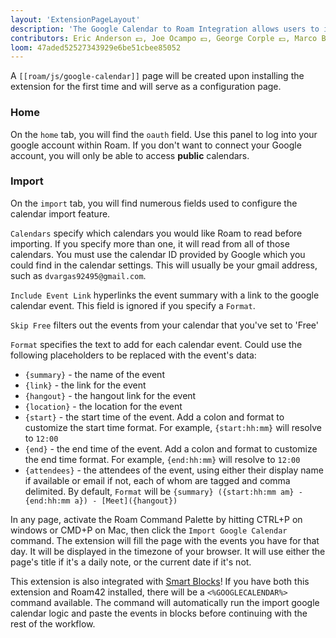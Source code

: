 ```yaml
---
layout: 'ExtensionPageLayout'
description: 'The Google Calendar to Roam Integration allows users to import the list of events on a given day into their daily notes page.'
contributors: Eric Anderson 💵, Joe Ocampo 💵, George Corple 💵, Marco Brambilla 💵💻, David Schulman 💵
loom: 47aded52527343929e6be51cbee85052
---
```


A `[[roam/js/google-calendar]]` page will be created upon installing the extension for the first time and will serve as a configuration page. 

### Home

On the `home` tab, you will find the `oauth` field. Use this panel to log into your google account within Roam. If you don't want to connect your Google account, you will only be able to access **public** calendars.

### Import

On the `import` tab, you will find numerous fields used to configure the calendar import feature.

`Calendars` specify which calendars you would like Roam to read before importing. If you specify more than one, it will read from all of those calendars. You must use the calendar ID provided by Google which you could find in the calendar settings. This will usually be your gmail address, such as `dvargas92495@gmail.com`.

`Include Event Link` hyperlinks the event summary with a link to the google calendar event. This field is ignored if you specify a `Format`.

`Skip Free` filters out the events from your calendar that you've set to 'Free'

`Format` specifies the text to add for each calendar event. Could use the following placeholders to be replaced with the event's data:
- `{summary}` - the name of the event 
- `{link}` - the link for the event
- `{hangout}` - the hangout link for the event
- `{location}` - the location for the event
- `{start}` - the start time of the event. Add a colon and format to customize the start time format. For example, `{start:hh:mm}` will resolve to `12:00`
- `{end}` - the end time of the event. Add a colon and format to customize the end time format. For example, `{end:hh:mm}` will resolve to `12:00`
- `{attendees}` - the attendees of the event, using either their display name if available or email if not, each of whom are tagged and comma delimited.
By default, `Format` will be `{summary} ({start:hh:mm am} - {end:hh:mm a}) - [Meet]({hangout})`

In any page, activate the Roam Command Palette by hitting CTRL+P on windows or CMD+P on Mac, then click the `Import Google Calendar` command. The extension will fill the page with the events you have for that day. It will be displayed in the timezone of your browser. It will use either the page's title if it's a daily note, or the current date if it's not.

This extension is also integrated with [Smart Blocks](https://roamresearch.com/#/app/roamhacker/page/GH0401tnt)! If you have both this extension and Roam42 installed, there will be a `<%GOOGLECALENDAR%>` command available. The command will automatically run the import google calendar logic and paste the events in blocks before continuing with the rest of the workflow.
